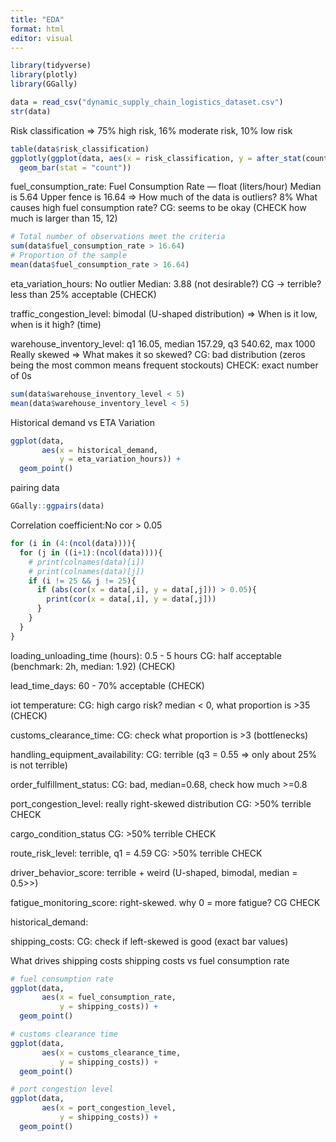 ```yaml
---
title: "EDA"
format: html
editor: visual
---
```


```r
library(tidyverse)
library(plotly)
library(GGally)
```

```r
data = read_csv("dynamic_supply_chain_logistics_dataset.csv")
str(data)
```

Risk classification =\> 75% high risk, 16% moderate risk, 10% low risk

```r
table(data$risk_classification)
ggplotly(ggplot(data, aes(x = risk_classification, y = after_stat(count / sum(count)))) +
  geom_bar(stat = "count"))
```

fuel_consumption_rate: Fuel Consumption Rate — float (liters/hour) Median is 5.64 Upper fence is 16.64 =\> How much of the data is outliers? 8% What causes high fuel consumption rate? CG: seems to be okay (CHECK how much is larger than 15, 12)

```r
# Total number of observations meet the criteria
sum(data$fuel_consumption_rate > 16.64)
# Proportion of the sample
mean(data$fuel_consumption_rate > 16.64)
```

eta_variation_hours: No outlier Median: 3.88 (not desirable?) CG -\> terrible? less than 25% acceptable (CHECK)

traffic_congestion_level: bimodal (U-shaped distribution) =\> When is it low, when is it high? (time)

warehouse_inventory_level: q1 16.05, median 157.29, q3 540.62, max 1000 Really skewed =\> What makes it so skewed? CG: bad distribution (zeros being the most common means frequent stockouts) CHECK: exact number of 0s

```r
sum(data$warehouse_inventory_level < 5)
mean(data$warehouse_inventory_level < 5)
```

Historical demand vs ETA Variation

```r
ggplot(data,
       aes(x = historical_demand,
           y = eta_variation_hours)) +
  geom_point()
```

pairing data

```r
GGally::ggpairs(data)
```

Correlation coefficient:No cor \> 0.05

```r
for (i in (4:(ncol(data)))){
  for (j in ((i+1):(ncol(data)))){
    # print(colnames(data)[i])
    # print(colnames(data)[j])
    if (i != 25 && j != 25){
      if (abs(cor(x = data[,i], y = data[,j])) > 0.05){
        print(cor(x = data[,i], y = data[,j]))
      }
    }
  }
}
```

loading_unloading_time (hours): 0.5 - 5 hours CG: half acceptable (benchmark: 2h, median: 1.92) (CHECK)

lead_time_days: 60 - 70% acceptable (CHECK)

iot temperature: CG: high cargo risk? median \< 0, what proportion is \>35 (CHECK)

customs_clearance_time: CG: check what proportion is \>3 (bottlenecks)

handling_equipment_availability: CG: terrible (q3 = 0.55 =\> only about 25% is not terrible)

order_fulfillment_status: CG: bad, median=0.68, check how much \>=0.8

port_congestion_level: really right-skewed distribution CG: \>50% terrible CHECK

cargo_condition_status CG: \>50% terrible CHECK

route_risk_level: terrible, q1 = 4.59 CG: \>50% terrible CHECK

driver_behavior_score: terrible + weird (U-shaped, bimodal, median = 0.5\>\>)

fatigue_monitoring_score: right-skewed. why 0 = more fatigue? CG CHECK

historical_demand:

shipping_costs: CG: check if left-skewed is good (exact bar values)

What drives shipping costs shipping costs vs fuel consumption rate

```r
# fuel consumption rate
ggplot(data,
       aes(x = fuel_consumption_rate,
           y = shipping_costs)) +
  geom_point()

# customs clearance time
ggplot(data,
       aes(x = customs_clearance_time,
           y = shipping_costs)) +
  geom_point()

# port congestion level
ggplot(data,
       aes(x = port_congestion_level,
           y = shipping_costs)) +
  geom_point()
```
